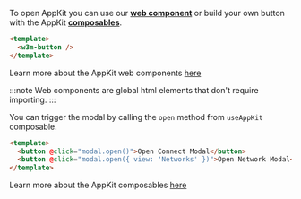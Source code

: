 
To open AppKit you can use our [**web component**](../../core/components.mdx) or build your own button with the AppKit [**composables**](../../core/composables.mdx#useAppKit).

<Tabs>
<TabItem value="components" label="Web Components">

```html
<template>
  <w3m-button />
</template>
```

Learn more about the AppKit web components [here](../../core/components.mdx)

:::note
Web components are global html elements that don't require importing.
:::

</TabItem>
<TabItem value="composables" label="Composables">

You can trigger the modal by calling the `open` method from `useAppKit` composable.

```html
<template>
  <button @click="modal.open()">Open Connect Modal</button>
  <button @click="modal.open({ view: 'Networks' })">Open Network Modal</button>
</template>
```

Learn more about the AppKit composables [here](../../core/composables.mdx)

</TabItem>
</Tabs>
